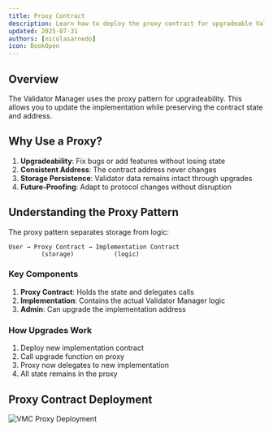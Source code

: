 ```yaml
---
title: Proxy Contract
description: Learn how to deploy the proxy contract for upgradeable Validator Manager
updated: 2025-07-31
authors: [nicolasarnedo]
icon: BookOpen
---
```


## Overview

The Validator Manager uses the proxy pattern for upgradeability. This allows you to update the implementation while preserving the contract state and address.

## Why Use a Proxy?

1. **Upgradeability**: Fix bugs or add features without losing state
2. **Consistent Address**: The contract address never changes
3. **Storage Persistence**: Validator data remains intact through upgrades
4. **Future-Proofing**: Adapt to protocol changes without disruption

## Understanding the Proxy Pattern

The proxy pattern separates storage from logic:

```
User → Proxy Contract → Implementation Contract
         (storage)           (logic)
```

### Key Components

1. **Proxy Contract**: Holds the state and delegates calls
2. **Implementation**: Contains the actual Validator Manager logic
3. **Admin**: Can upgrade the implementation address

### How Upgrades Work

1. Deploy new implementation contract
2. Call upgrade function on proxy
3. Proxy now delegates to new implementation
4. All state remains in the proxy

## Proxy Contract Deployment

![VMC Proxy Deployment](/common-images/permissioned-l1s/VMCGenesis.png)

<Quiz quizId="414" />
